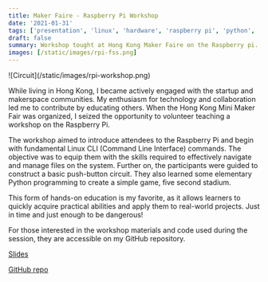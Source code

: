 ```yaml
---
title: Maker Faire - Raspberry Pi Workshop
date: '2021-01-31'
tags: ['presentation', 'linux', 'hardware', 'raspberry pi', 'python', 'circuits', 'cli']
draft: false
summary: Workshop tought at Hong Kong Maker Faire on the Raspberry pi.
images: [/static/images/rpi-fss.png]
---
```


<div className='flex justify-center items-center'>
    ![Circuit](/static/images/rpi-workshop.png)
</div>

While living in Hong Kong, I became actively engaged with the startup and makerspace communities. My enthusiasm for technology and collaboration led me to contribute by educating others. When the Hong Kong Mini Maker Fair was organized, I seized the opportunity to volunteer teaching a workshop on the Raspberry Pi.

The workshop aimed to introduce attendees to the Raspberry Pi and begin with fundamental Linux CLI (Command Line Interface) commands. The objective was to equip them with the skills required to effectively navigate and manage files on the system. Further on, the participants were guided to construct a basic push-button circuit. They also learned some elementary Python programming to create a simple game, five second stadium.

This form of hands-on education is my favorite, as it allows learners to quickly acquire practical abilities and apply them to real-world projects. Just in time and just enough to be dangerous!

For those interested in the workshop materials and code used during the session, they are accessible on my GitHub repository.

[ Slides ]( https://nodu.github.io/RPiWorkshop )

[ GitHub repo  ]( https://github.com/nodu/RPiWorkshop )
